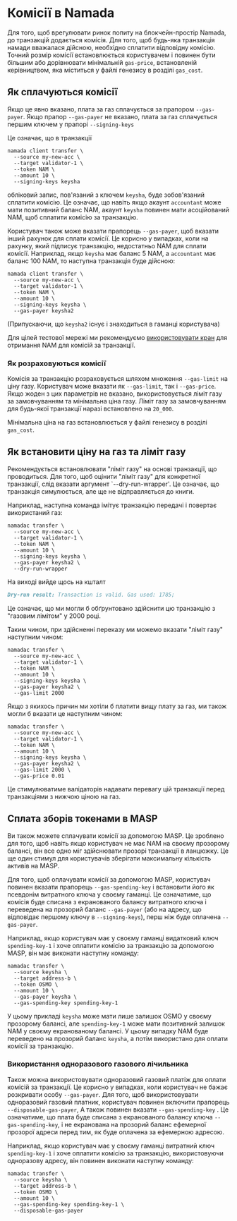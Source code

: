 # Комісії в Namada

Для того, щоб врегулювати ринок попиту на блокчейн-простір Namada, до транзакцій додається комісія. Для того, щоб будь-яка транзакція намади вважалася дійсною, необхідно сплатити відповідну комісію. Точний розмір комісії встановлюється користувачем і повинен бути більшим або дорівнювати мінімальній `gas-price`, встановленій керівництвом, яка міститься у файлі генезису в розділі `gas_cost`.

## Як сплачуються комісії
Якщо це явно вказано, плата за газ сплачується за прапором `--gas-payer`. Якщо прапор `--gas-payer` не вказано, плата за газ сплачується першим ключем у прапорі `--signing-keys`

Це означає, що в транзакції 
```shell copy
namada client transfer \
  --source my-new-acc \
  --target validator-1 \
  --token NAM \
  --amount 10 \
  --signing-keys keysha
```

обліковий запис, пов'язаний з ключем `keysha`, буде зобов'язаний сплатити комісію. Це означає, що навіть якщо акаунт `accountant` може мати позитивний баланс NAM, акаунт `keysha` повинен мати асоційований NAM, щоб сплатити комісію за транзакцію.

Користувач також може вказати прапорець `--gas-payer`, щоб вказати інший рахунок для сплати комісії. Це корисно у випадках, коли на рахунку, який підписує транзакцію, недостатньо NAM для сплати комісії. Наприклад, якщо `keysha` має баланс 5 NAM, а `accountant` має баланс 100 NAM, то наступна транзакція буде дійсною:

```shell copy
namada client transfer \
  --source my-new-acc \
  --target validator-1 \
  --token NAM \
  --amount 10 \
  --signing-keys keysha \
  --gas-payer keysha2
  ```

(Припускаючи, що `keysha2` існує і знаходиться в гаманці користувача)

Для цілей тестової мережі ми рекомендуємо [використовувати кран](../networks/testnets/pow.mdx) для отримання NAM для комісій за транзакції.

### Як розраховуються комісії
Комісія за транзакцію розраховується шляхом множення `--gas-limit` на ціну газу.
Користувач може вказати як `--gas-limit`, так і `--gas-price`. Якщо жоден з цих параметрів не вказано, використовується ліміт газу за замовчуванням та мінімальна ціна газу. Ліміт газу за замовчуванням для будь-якої транзакції наразі встановлено на `20_000`.

Мінімальна ціна на газ встановлюється у файлі генезису в розділі `gas_cost`.

## Як встановити ціну на газ та ліміт газу

Рекомендується встановлювати "ліміт газу" на основі транзакції, що проводиться. Для того, щоб оцінити "ліміт газу" для конкретної транзакції, слід вказати аргумент `--dry-run-wrapper'. Це означає, що транзакція симулюється, але ще не відправляється до книги. 

Наприклад, наступна команда імітує транзакцію передачі і повертає використаний газ:

```shell copy
namadac transfer \
  --source my-new-acc \
  --target validator-1 \
  --token NAM \
  --amount 10 \
  --signing-keys keysha \
  --gas-payer keysha2 \
  --dry-run-wrapper
```

На виході вийде щось на кшталт 

```md
Dry-run result: Transaction is valid. Gas used: 1785;
```
Це означає, що ми могли б обґрунтовано здійснити цю транзакцію з "газовим лімітом" у 2000 році.

Таким чином, при здійсненні переказу ми можемо вказати "ліміт газу" наступним чином:

```shell copy
namadac transfer \
  --source my-new-acc \
  --target validator-1 \
  --token NAM \
  --amount 10 \
  --signing-keys keysha \
  --gas-payer keysha2 \
  --gas-limit 2000
```

Якщо з якихось причин ми хотіли б платити вищу плату за газ, ми також могли б вказати це наступним чином:

```shell copy
namadac transfer \
  --source my-new-acc \
  --target validator-1 \
  --token NAM \
  --amount 10 \
  --signing-keys keysha \
  --gas-payer keysha2 \
  --gas-limit 2000 \
  --gas-price 0.01
```
Це стимулюватиме валідаторів надавати перевагу цій транзакції перед транзакціями з нижчою ціною на газ.


## Сплата зборів токенами в MASP

Ви також можете сплачувати комісії за допомогою MASP. Це зроблено для того, щоб навіть якщо користувач не має NAM на своєму прозорому балансі, він все одно міг здійснювати прозорі транзакції в ланцюжку. Це ще один стимул для користувачів зберігати максимальну кількість активів на MASP.

Для того, щоб оплачувати комісії за допомогою MASP, користувач повинен вказати прапорець `--gas-spending-key` і встановити його як псевдонім витратного ключа у своєму гаманці. Це означатиме, що комісія буде списана з екранованого балансу витратного ключа і переведена на прозорий баланс `--gas-payer` (або на адресу, що відповідає першому ключу в `--signing-keys`), перш ніж буде оплачена `--gas-payer`.

Наприклад, якщо користувач має у своєму гаманці видатковий ключ `spending-key-1` і хоче оплатити комісію за транзакцію за допомогою MASP, він має виконати наступну команду:

```shell copy 
namadac transfer \
  --source keysha \
  --target address-b \
  --token OSMO \
  --amount 10 \
  --gas-payer keysha \
  --gas-spending-key spending-key-1
```

У цьому прикладі `keysha` може мати лише залишок OSMO у своєму прозорому балансі, але `spending-key-1` може мати позитивний залишок NAM у своєму екранованому балансі. У цьому випадку NAM буде переведено на прозорий баланс `keysha`, а потім використано для оплати комісії за транзакцію.

### Використання одноразового газового лічильника

Також можна використовувати одноразовий газовий платіж для оплати комісій за транзакції. Це корисно у випадках, коли користувач не бажає розкривати особу `--gas-payer`. Для того, щоб використовувати одноразовий газовий платник, користувач повинен включити прапорець `--disposable-gas-payer`, А також повинен вказати `--gas-spending-key` . Це означатиме, що плата буде списана з екранованого балансу ключа `--gas-spending-key`, і не екранована на прозорий баланс ефемерної прозорої адреси перед тим, як буде оплачена за ефемерною адресою.

Наприклад, якщо користувач має у своєму гаманці витратний ключ `spending-key-1` і хоче оплатити комісію за транзакцію, використовуючи одноразову адресу, він повинен виконати наступну команду:

```shell copy
namadac transfer \
  --source keysha \
  --target address-b \
  --token OSMO \
  --amount 10 \
  --gas-spending-key spending-key-1 \
  --disposable-gas-payer
```

